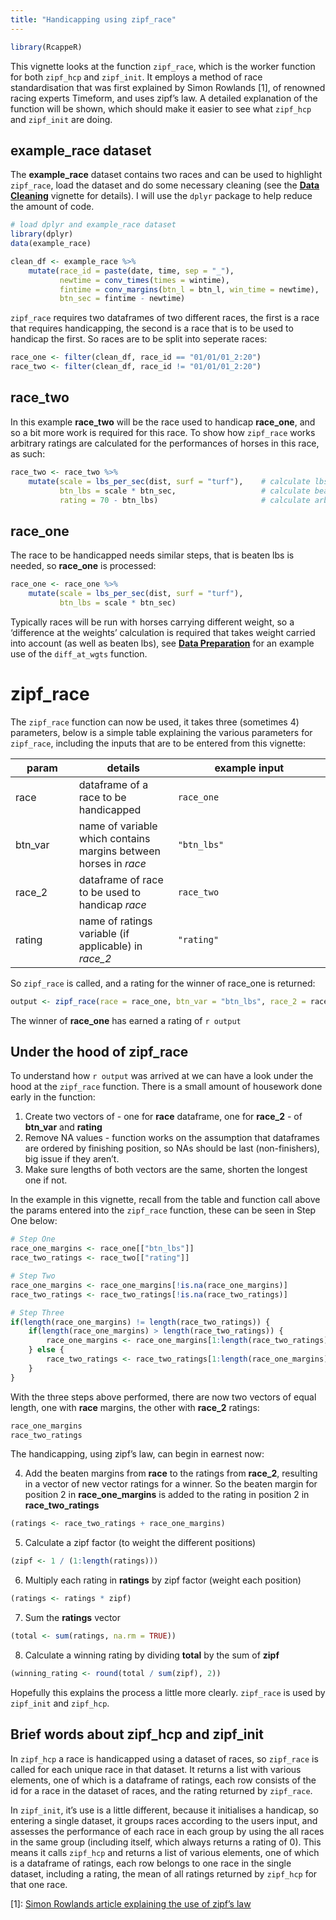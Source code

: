 ```yaml
---
title: "Handicapping using zipf_race"
---
```


```r
library(RcappeR)
```

This vignette looks at the function `zipf_race`, which is the worker function for both `zipf_hcp` and `zipf_init`.  It employs a method of race standardisation that was first explained by Simon Rowlands [1], of renowned racing experts Timeform, and uses zipf's law.  A detailed explanation of the function will be shown, which should make it easier to see what `zipf_hcp` and `zipf_init` are doing.

## example_race dataset

The **example\_race** dataset contains two races and can be used to highlight `zipf_race`, load the dataset and do some necessary cleaning (see the [**Data Cleaning**](data_cleaning.html) vignette for details).  I will use the `dplyr` package to help reduce the amount of code.

```r
# load dplyr and example_race dataset
library(dplyr)
data(example_race)

clean_df <- example_race %>%
    mutate(race_id = paste(date, time, sep = "_"),
           newtime = conv_times(times = wintime),
           fintime = conv_margins(btn_l = btn_l, win_time = newtime),
           btn_sec = fintime - newtime)
```

`zipf_race` requires two dataframes of two different races, the first is a race that requires handicapping, the second is a race that is to be used to handicap the first.  So races are to be split into seperate races:

```r
race_one <- filter(clean_df, race_id == "01/01/01_2:20")
race_two <- filter(clean_df, race_id != "01/01/01_2:20")
```

## race_two

In this example **race\_two** will be the race used to handicap **race\_one**, and so a bit more work is required for this race.  To show how `zipf_race` works arbitrary ratings are calculated for the performances of horses in this race, as such:

```r
race_two <- race_two %>%
    mutate(scale = lbs_per_sec(dist, surf = "turf"),    # calculate lbs per second scale
           btn_lbs = scale * btn_sec,                   # calculate beaten lbs
           rating = 70 - btn_lbs)                       # calculate arbitrary ratings, winner gets 70
```

## race_one

The race to be handicapped needs similar steps, that is beaten lbs is needed, so **race\_one** is processed:

```r
race_one <- race_one %>%
    mutate(scale = lbs_per_sec(dist, surf = "turf"),
           btn_lbs = scale * btn_sec)
```

Typically races will be run with horses carrying different weight, so a 'difference at the weights' calculation is required that takes weight carried into account (as well as beaten lbs), see [**Data Preparation**](data_preparation.html) for an example use of the `diff_at_wgts` function.

# zipf_race

The `zipf_race` function can now be used, it takes three (sometimes 4) parameters, below is a simple table explaining the various parameters for `zipf_race`, including the inputs that are to be entered from this vignette:

param | details | example input
------|---------|--------------
race | dataframe of a race to be handicapped | `race_one`
btn\_var | name of variable which contains margins between horses in _race_ | `"btn_lbs"`
race\_2 | dataframe of race to be used to handicap _race_ | `race_two`
rating | name of ratings variable (if applicable) in _race\_2_ | `"rating"`

So `zipf_race` is called, and a rating for the winner of race_one is returned:

```r
output <- zipf_race(race = race_one, btn_var = "btn_lbs", race_2 = race_two, rating = "rating")
```

The winner of **race\_one** has earned a rating of `r output`

## Under the hood of zipf_race

To understand how `r output` was arrived at we can have a look under the hood at the `zipf_race` function.  There is a small amount of housework done early in the function:

1. Create two vectors of - one for **race** dataframe, one for **race_2** - of **btn_var** and **rating**
2. Remove NA values - function works on the assumption that dataframes are ordered by finishing position, so NAs should be last (non-finishers), big issue if they aren't.
3. Make sure lengths of both vectors are the same, shorten the longest one if not.

In the example in this vignette, recall from the table and function call above the params entered into the `zipf_race` function, these can be seen in Step One below:

```r
# Step One
race_one_margins <- race_one[["btn_lbs"]]
race_two_ratings <- race_two[["rating"]]

# Step Two
race_one_margins <- race_one_margins[!is.na(race_one_margins)]
race_two_ratings <- race_two_ratings[!is.na(race_two_ratings)]

# Step Three
if(length(race_one_margins) != length(race_two_ratings)) {
    if(length(race_one_margins) > length(race_two_ratings)) {
        race_one_margins <- race_one_margins[1:length(race_two_ratings)]
    } else {
        race_two_ratings <- race_two_ratings[1:length(race_one_margins)]
    }
}
```

With the three steps above performed, there are now two vectors of equal length, one with **race** margins, the other with **race_2** ratings:

```r
race_one_margins
race_two_ratings
```

The handicapping, using zipf's law, can begin in earnest now:

4. Add the beaten margins from **race** to the ratings from **race_2**, resulting in a vector of new vector ratings for a winner.  So the beaten margin for position 2 in **race\_one\_margins** is added to the rating in position 2 in **race\_two\_ratings**

```r
(ratings <- race_two_ratings + race_one_margins)
```

5. Calculate a zipf factor (to weight the different positions)

```r
(zipf <- 1 / (1:length(ratings)))
```

6. Multiply each rating in **ratings** by zipf factor (weight each position)

```r
(ratings <- ratings * zipf)
```

7. Sum the **ratings** vector

```r
(total <- sum(ratings, na.rm = TRUE))
```

8. Calculate a winning rating by dividing **total** by the sum of **zipf**

```r
(winning_rating <- round(total / sum(zipf), 2))
```

Hopefully this explains the process a little more clearly.  `zipf_race` is used by `zipf_init` and `zipf_hcp`.

## Brief words about zipf_hcp and zipf_init

In `zipf_hcp` a race is handicapped using a dataset of races, so `zipf_race` is called for each unique race in that dataset.  It returns a list with various elements, one of which is a dataframe of ratings, each row consists of the id for a race in the dataset of races, and the rating returned by `zipf_race`.

In `zipf_init`, it's use is a little different, because it initialises a handicap, so entering a single dataset, it groups races according to the users input, and assesses the performance of each race in each group by using the all races in the same group (including itself, which always returns a rating of 0).  This means it calls `zipf_hcp` and returns a list of various elements, one of which is a dataframe of ratings, each row belongs to one race in the single dataset, including a rating, the mean of all ratings returned by `zipf_hcp` for that one race.


[1]: [Simon Rowlands article explaining the use of zipf's law](https://betting.betfair.com/horse-racing/bloggers/simon-rowlands/simon-rowlands-on-handicapping-060710.html)
